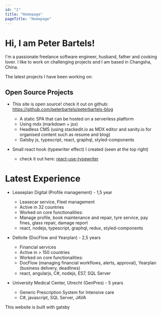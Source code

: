 ```yaml
---
id: "1"
title: "Homepage"
pageTitle: "Homepage"
---
```



# Hi, I am Peter Bartels!

I'm a passionate freelance software engineer, husband, father and cooking lover. I like to work on challenging projects and I am based in Changsha, China.

The latest projects I have been working on:

## Open Source Projects

* This site is open source! check it out on github: https://github.com/peterbartels/peterbartels-blog
  * A static SPA that can be hosted on a serverless platform
  * Using mdx (markdown + jsx)
  * Headless CMS (using stackedit.io as MDX editor and sanity.io for organised content such as resume and blog)
  * Gatsby js, typescript, react, graphql, styled-components

* Small react hook (typewriter effect) I created (seen at the top right)
  * check it out here: [react-use-typewriter](https://github.com/peterbartels/react-use-typewriter)


# Latest Experience

* Leaseplan Digital (Profile management) - 1,5 year
  * Leasecar service, Fleet management
  * Active in 32 countries
  * Worked on core functionalities: 
  * Manage profile, book maintenance and repair, tyre service, pay fines, glass repair, damage report
  * react, nodejs, typescript, graphql, redux, styled-components

* Delloite (DocFlow and Yearplan) - 2,5 years
  * Financial services
  * Active in > 150 countries
  * Worked on core functionalities: 
  * DocFlow (managing financial workflows, alerts, approval), Yearplan (business delivery, deadlines)
  * react, angularjs, C#, nodejs, ES7, SQL Server

* University Medical Center, Utrecht (GenPres) - 5 years
  * Generic Prescription System for Intensive care
  * C#, javascript, SQL Server, JAVA


This website is built with gatsby <GatsbyjsIcon />